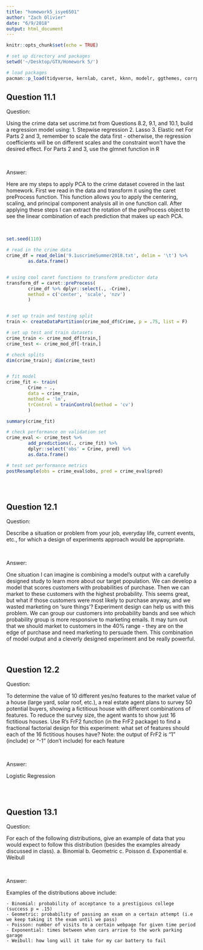 ---
title: "homework5_isye6501"
author: "Zach Olivier"
date: "6/9/2018"
output: html_document
---

```{r setup, include=FALSE}
knitr::opts_chunk$set(echo = TRUE)

# set up directory and packages
setwd('~/Desktop/GTX/Homework 5/')

# load packages
pacman::p_load(tidyverse, kernlab, caret, kknn, modelr, ggthemes, corrplot, MASS, DMwR)

```

## Question 11.1

Question:

Using the crime data set uscrime.txt from Questions 8.2, 9.1, and 10.1, build a regression model using:
1. Stepwise regression 2. Lasso 3. Elastic net For Parts 2 and 3, remember to scale the data first - otherwise, the regression coefficients will be on different scales and the constraint won't have the desired effect. 
For Parts 2 and 3, use the glmnet function in R

<br>

Answer:

Here are my steps to apply PCA to the crime dataset covered in the last homework. First we read in the data and transform it using the caret preProcess function. 
This function allows you to apply the centering, scaling, and principal component analysis all in one function call. 
After applying these steps I can extract the rotation of the preProcess object to see the linear combination of each prediction that makes up each PCA. 


<br>

``` {r glmnet, message = FALSE}

set.seed(110)

# read in the crime data
crime_df = read_delim('9.1uscrimeSummer2018.txt', delim = '\t') %>% 
        as.data.frame()


# using cool caret functions to transform predictor data 
transform_df = caret::preProcess(
        crime_df %>% dplyr::select(., -Crime), 
        method = c('center', 'scale', 'nzv')
        )


# set up train and testing split
train <- createDataPartition(crime_mod_df$Crime, p = .75, list = F)

# set up test and train datasets
crime_train <- crime_mod_df[train,]
crime_test <- crime_mod_df[-train,]

# check splits
dim(crime_train); dim(crime_test)


# fit model
crime_fit <- train(
        Crime ~ ., 
        data = crime_train,
        method = 'lm',
        trControl = trainControl(method = 'cv')
        )

summary(crime_fit)

# check performance on validation set
crime_eval <- crime_test %>%
        add_predictions(., crime_fit) %>% 
        dplyr::select('obs' = Crime, pred) %>% 
        as.data.frame()

# test set performance metrics
postResample(obs = crime_eval$obs, pred = crime_eval$pred)



```

<br>

## Question 12.1

Question:

Describe a situation or problem from your job, everyday life, current events, etc., for which a design of experiments approach would be appropriate. 

<br>

Answer:

One situation I can imagine is combining a model's output with a carefully designed study to learn more about our target population. We can develop a model that scores customers with probabilities of purchase. Then we can market to these customers with the highest probability. This seems great, but what if those customers were most likely to purchase anyway, and we wasted marketing on 'sure things'? Experiment design can help us with this problem. We can group our customers into probability bands and see which probability group is more responsive to marketing emails. It may turn out that we should market to customers in the 40% range - they are on the edge of purchase and need marketing to persuade them. This combination of model output and a cleverly designed experiment and be really powerful. 


<br>




## Question 12.2

Question:

To determine the value of 10 different yes/no features to the market value of a house (large yard, solar roof, etc.), a real estate agent plans to survey 50 potential buyers, showing a fictitious house with different combinations of features.  To reduce the survey size, the agent wants to show just 16 fictitious houses. Use R's FrF2 function (in the FrF2 package) to find a fractional factorial design for this experiment: what set of features should each of the 16 fictitious houses have?  Note: the output of FrF2 is "1" (include) or  "-1" (don't include) for each feature

<br>

Answer:

Logistic Regression 


<br>


```{r partial factor, fig.align= 'center', message = FALSE, warning=FALSE}






```

## Question 13.1

Question:

For each of the following distributions, give an example of data that you would expect to follow this distribution (besides the examples already discussed in class). 
a. Binomial    b. Geometric    c. Poisson    d. Exponential   e. Weibull

<br>

Answer:

Examples of the distributions above include:


    - Binomial: probability of acceptance to a prestigious college (success p = .15)
    - Geometric: probability of passing an exam on a certain attempt (i.e we keep taking it the exam until we pass)
    - Poisson: number of visits to a certain webpage for given time period
    - Exponential: times between when cars arrive to the work parking garage
    - Weibull: how long will it take for my car battery to fail



<br>


